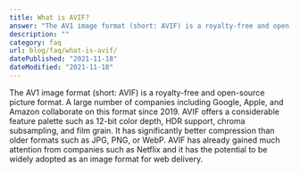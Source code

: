 ```yaml
---
title: What is AVIF?
answer: "The AV1 image format (short: AVIF) is a royalty-free and open-source picture format. A large number of companies including Google, Apple, and Amazon collaborate on this format since 2019. AVIF offers a considerable feature palette such as 12-bit color depth, HDR support, chroma subsampling, and film grain. It has significantly better compression than older formats such as JPG, PNG, or WebP. AVIF has already gained much attention from companies such as Netflix and it has the potential to be widely adopted as an image format for web delivery."
description: ""
category: faq
url: blog/faq/what-is-avif/
datePublished: "2021-11-18"
dateModified: "2021-11-18"
---
```


The AV1 image format (short: AVIF) is a royalty-free and open-source picture format. A large number of companies including Google, Apple, and Amazon collaborate on this format since 2019. AVIF offers a considerable feature palette such as 12-bit color depth, HDR support, chroma subsampling, and film grain. It has significantly better compression than older formats such as JPG, PNG, or WebP. AVIF has already gained much attention from companies such as Netflix and it has the potential to be widely adopted as an image format for web delivery.
